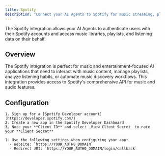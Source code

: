 ```yaml
---
title: Spotify
description: "Connect your AI Agents to Spotify for music streaming, playlist management, and audio content."
---
```



The Spotify integration allows your AI Agents to authenticate users with their Spotify accounts and access music libraries, playlists, and listening data on their behalf.

## Overview

The Spotify integration is perfect for music and entertainment-focused AI applications that need to interact with music content, manage playlists, analyze listening habits, or automate music discovery workflows. This integration provides access to Spotify's comprehensive API for music and audio features.

## Configuration

<Steps>
  <Step title="Set up app in Spotify">

    1. Sign up for a [Spotify Developer account](https://developer.spotify.com/)
    2. Create a new app in the Spotify Developer Dashboard
    3. Note your **Client ID** and select _View Client Secret_ to note your **Client Secret**

  </Step>
  <Step title="Configure for Auth0">

    1. Use the following settings when configuring your app:
      - Website: `https://YOUR_AUTH0_DOMAIN`
      - Redirect URI: `https://YOUR_AUTH0_DOMAIN/login/callback`

  <FindDomainInfoBlock />
  </Step>
</Steps>

<AddConnectionInAuth0 />

<LearnMore />
